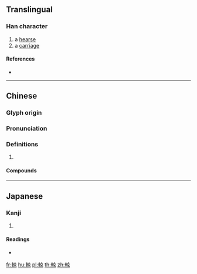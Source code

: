 {{character info/new}}
{{also|辌}}
==Translingual==

===Han character===
{{Han char|rn=159|rad=車|as=08|sn=15|four=50096|canj=JJYRF}}

# a [[hearse]]
# a [[carriage]]

====References====
* {{Han ref|kx=1245.230|dkj=38402|dj=1722.190|hdz=53542.010|uh=8F2C|ud=36652|bh=E847|bd=59463}}

----

==Chinese==
{{zh-forms|s=辌}}

===Glyph origin===
{{Han etym}}

===Pronunciation===
{{zh-pron
|m=liáng
|c=loeng4
|mc=y
|oc=y
|cat=
}}

===Definitions===
{{zh-hanzi}}

# {{rfdef|zh}}

====Compounds====
{{zh-der|轀輬}}

----

==Japanese==

===Kanji===
{{ja-kanji|grade=|rs=車08}}

# {{defn|lang=ja|sort=車08}}

====Readings====
* {{ja-readings|on=[[りょう]] (ryō)|kun=[[ねぐるま]] (neguruma)}}

[[fr:輬]]
[[hu:輬]]
[[pl:輬]]
[[th:輬]]
[[zh:輬]]